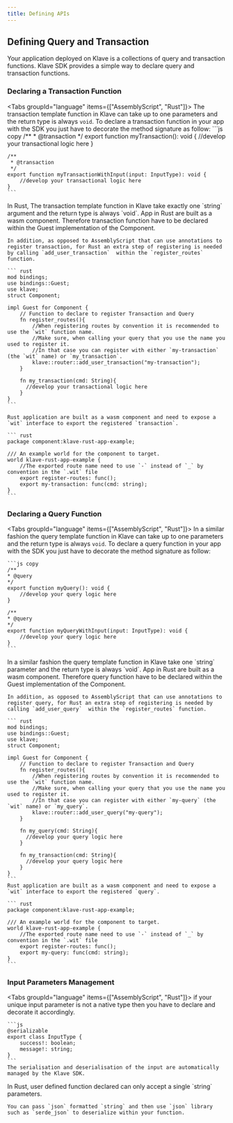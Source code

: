 ```yaml
---
title: Defining APIs
---
```





## Defining Query and Transaction

Your application deployed on Klave is a collections of query and transaction functions. Klave SDK provides a simple way to declare query and transaction functions.

### Declaring a Transaction Function
<Tabs groupId="language" items={["AssemblyScript", "Rust"]}>
  <Tab value="AssemblyScript">
    The transaction template function in Klave can take up to one parameters and the return type is always `void`.
    To declare a transaction function in your app with the SDK you just have to decorate the method signature as follow:
    ```js copy
    /**
     * @transaction
     */
    export function myTransaction(): void {
        //develop your transactional logic here
    }

    /**
     * @transaction
     */
    export function myTransactionWithInput(input: InputType): void {
        //develop your transactional logic here
    }
    ```
  </Tab>
  <Tab value="Rust">
    In Rust, The transaction template function in Klave take exactly one `string` argument and the return type is always `void`.
    App in Rust are built as a wasm component. Therefore transaction function have to be declared within the Guest implementation of the Component.

    In addition, as opposed to AssemblyScript that can use annotations to register transaction, for Rust an extra step of registering is needed by calling `add_user_transaction`  within the `register_routes` function.

    ``` rust
    mod bindings;
    use bindings::Guest;
    use klave;
    struct Component;

    impl Guest for Component {
        // Function to declare to register Transaction and Query
        fn register_routes(){
            //When registering routes by convention it is recommended to use the `wit` function name.
            //Make sure, when calling your query that you use the name you used to register it.
            //In that case you can register with either `my-transaction` (the `wit` name) or `my_transaction`.
            klave::router::add_user_transaction("my-transaction");
        }

        fn my_transaction(cmd: String){
          //develop your transactional logic here
        }
    }
    ```

    Rust application are built as a wasm component and need to expose a `wit` interface to export the registered `transaction`.

    ``` rust
    package component:klave-rust-app-example;

    /// An example world for the component to target.
    world klave-rust-app-example {
        //The exported route name need to use `-` instead of `_` by convention in the `.wit` file
        export register-routes: func();
        export my-transaction: func(cmd: string);
    }
    ```
  </Tab>
</Tabs>

### Declaring a Query Function
<Tabs groupId="language" items={["AssemblyScript", "Rust"]}>
  <Tab value="AssemblyScript">
    In a similar fashion the query template function in Klave can take up to one parameters and the return type is always `void`.
    To declare a query function in your app with the SDK you just have to decorate the method signature as follow:

    ```js copy
    /**
    * @query
    */
    export function myQuery(): void {
        //develop your query logic here
    }

    /**
    * @query
    */
    export function myQueryWithInput(input: InputType): void {
        //develop your query logic here
    }
    ```
  </Tab>
  <Tab value="Rust">
    In a similar fashion the query template function in Klave take one `string` parameter and the return type is always `void`.
    App in Rust are built as a wasm component. Therefore query function have to be declared within the Guest implementation of the Component.

    In addition, as opposed to AssemblyScript that can use annotations to register query, for Rust an extra step of registering is needed by calling `add_user_query`  within the `register_routes` function.

    ``` rust
    mod bindings;
    use bindings::Guest;
    use klave;
    struct Component;

    impl Guest for Component {
        // Function to declare to register Transaction and Query
        fn register_routes(){
            //When registering routes by convention it is recommended to use the `wit` function name.
            //Make sure, when calling your query that you use the name you used to register it.
            //In that case you can register with either `my-query` (the `wit` name) or `my_query`.
            klave::router::add_user_query("my-query");
        }

        fn my_query(cmd: String){
          //develop your query logic here
        }

        fn my_transaction(cmd: String){
          //develop your query logic here
        }
    }
    ```
    Rust application are built as a wasm component and need to expose a `wit` interface to export the registered `query`.

    ``` rust
    package component:klave-rust-app-example;

    /// An example world for the component to target.
    world klave-rust-app-example {
        //The exported route name need to use `-` instead of `_` by convention in the `.wit` file
        export register-routes: func();
        export my-query: func(cmd: string);
    }
    ```
  </Tab>
</Tabs>

### Input Parameters Management

<Tabs groupId="language" items={["AssemblyScript", "Rust"]}>
  <Tab value="AssemblyScript">
    if your unique input parameter is not a native type then you have to declare and decorate it accordingly.

    ```js
    @serializable
    export class InputType {
        success!: boolean;
        message!: string;
    }
    ```
    The serialisation and deserialisation of the input are automatically managed by the Klave SDK.
  </Tab>
  <Tab value="Rust">
    In Rust, user defined function declared can only accept a single `string` parameters.

    You can pass `json` formatted `string` and then use `json` library such as `serde_json` to deserialize within your function.
  </Tab>
</Tabs>